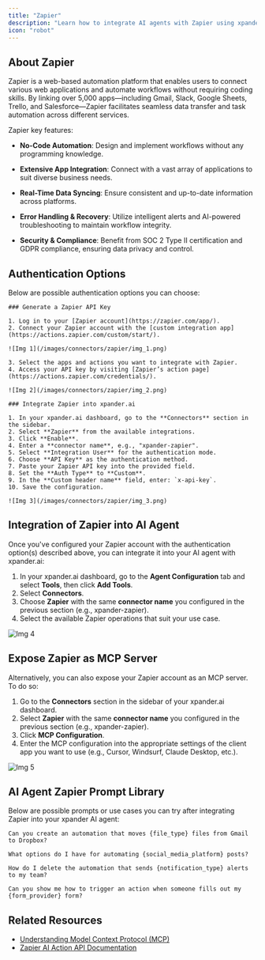 ```yaml
---
title: "Zapier"
description: "Learn how to integrate AI agents with Zapier using xpander.ai. Create powerful, automated workflows that allow your AI agents to trigger actions, respond to events, and orchestrate tasks across thousands of apps."
icon: "robot"
---
```


## About Zapier

Zapier is a web-based automation platform that enables users to connect various web applications and automate workflows without requiring coding skills. By linking over 5,000 apps—including Gmail, Slack, Google Sheets, Trello, and Salesforce—Zapier facilitates seamless data transfer and task automation across different services.

Zapier key features:

- **No-Code Automation**: Design and implement workflows without any programming knowledge.

- **Extensive App Integration**: Connect with a vast array of applications to suit diverse business needs.

- **Real-Time Data Syncing**: Ensure consistent and up-to-date information across platforms.

- **Error Handling & Recovery**: Utilize intelligent alerts and AI-powered troubleshooting to maintain workflow integrity.

- **Security & Compliance**: Benefit from SOC 2 Type II certification and GDPR compliance, ensuring data privacy and control.

## Authentication Options

Below are possible authentication options you can choose:

<Tabs>

  <Tab title="API Access">

    ### Generate a Zapier API Key

    1. Log in to your [Zapier account](https://zapier.com/app/).  
    2. Connect your Zapier account with the [custom integration app](https://actions.zapier.com/custom/start/).

    ![Img 1](/images/connectors/zapier/img_1.png)

    3. Select the apps and actions you want to integrate with Zapier.  
    4. Access your API key by visiting [Zapier’s action page](https://actions.zapier.com/credentials/).

    ![Img 2](/images/connectors/zapier/img_2.png)

    ### Integrate Zapier into xpander.ai

    1. In your xpander.ai dashboard, go to the **Connectors** section in the sidebar.  
    2. Select **Zapier** from the available integrations.  
    3. Click **Enable**.  
    4. Enter a **connector name**, e.g., "xpander-zapier".  
    5. Select **Integration User** for the authentication mode.  
    6. Choose **API Key** as the authentication method.  
    7. Paste your Zapier API key into the provided field.  
    8. Set the **Auth Type** to **Custom**.  
    9. In the **Custom header name** field, enter: `x-api-key`.  
    10. Save the configuration.

    ![Img 3](/images/connectors/zapier/img_3.png)

  </Tab>
</Tabs>

## Integration of Zapier into AI Agent

Once you've configured your Zapier account with the authentication option(s) described above, you can integrate it into your AI agent with xpander.ai:

1. In your xpander.ai dashboard, go to the **Agent Configuration** tab and select **Tools**, then click **Add Tools**. 
2. Select **Connectors**.  
3. Choose **Zapier** with the same **connector name** you configured in the previous section (e.g., xpander-zapier).  
4. Select the available Zapier operations that suit your use case.  

![Img 4](/images/connectors/zapier/img_4.png)

## Expose Zapier as MCP Server

Alternatively, you can also expose your Zapier account as an MCP server. To do so:

1. Go to the **Connectors** section in the sidebar of your xpander.ai dashboard.  
2. Select **Zapier** with the same **connector name** you configured in the previous section (e.g., xpander-zapier).  
3. Click **MCP Configuration**.  
4. Enter the MCP configuration into the appropriate settings of the client app you want to use (e.g., Cursor, Windsurf, Claude Desktop, etc.).

![Img 5](/images/connectors/zapier/img_5.png)

## AI Agent Zapier Prompt Library

Below are possible prompts or use cases you can try after integrating Zapier into your xpander AI agent:

```
Can you create an automation that moves {file_type} files from Gmail to Dropbox?
```

````
What options do I have for automating {social_media_platform} posts?
````

```
How do I delete the automation that sends {notification_type} alerts to my team?
```

```
Can you show me how to trigger an action when someone fills out my {form_provider} form?
```

## Related Resources

- [Understanding Model Context Protocol (MCP)](/user-guide/backend-configuration/connectors)
- [Zapier AI Action API Documentation](https://docs.zapier.com/ai-actions/intro)